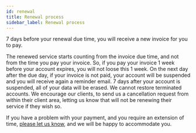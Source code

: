 ```yaml
---
id: renewal
title: Renewal process
sidebar_label: Renewal process
---
```


7 days before your renewal due time, you will receive a new invoice for you to pay.

The renewed service starts counting from the invoice due time, and not from the time you pay your invoice. So, if you pay your invoice 1 week before your account expires, you will not loose this 1 week.
On the next day after the due day, if your invoice is not paid, your account will be suspended and you will receive again a reminder email. 7 days after your account is suspended, all of your data will be erased. We cannot restore terminated accounts.
We encourage our clients, to send us a cancellation request from within their client area, letting us know that will not be renewing their service if they wish so.

If you have a problem with your payment, and you require an extension of time, [please let us know](https://panel.hostingby.design/submitticket.php?step=2&deptid=1), and we will be happy to accommodate you.
